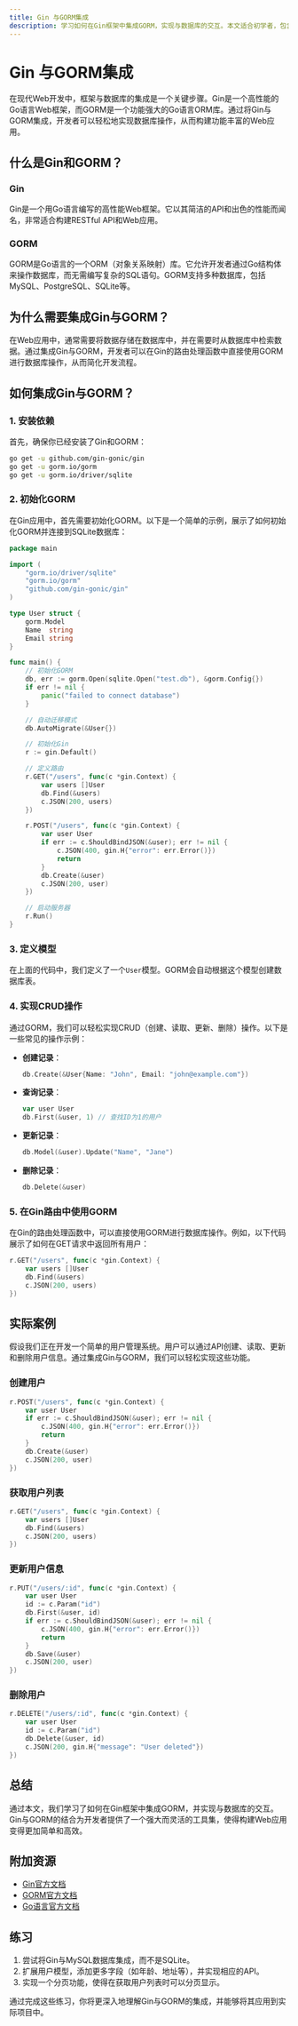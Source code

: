 ```yaml
---
title: Gin 与GORM集成
description: 学习如何在Gin框架中集成GORM，实现与数据库的交互。本文适合初学者，包含代码示例和实际案例。
---
```


# Gin 与GORM集成

在现代Web开发中，框架与数据库的集成是一个关键步骤。Gin是一个高性能的Go语言Web框架，而GORM是一个功能强大的Go语言ORM库。通过将Gin与GORM集成，开发者可以轻松地实现数据库操作，从而构建功能丰富的Web应用。

## 什么是Gin和GORM？

### Gin
Gin是一个用Go语言编写的高性能Web框架。它以其简洁的API和出色的性能而闻名，非常适合构建RESTful API和Web应用。

### GORM
GORM是Go语言的一个ORM（对象关系映射）库。它允许开发者通过Go结构体来操作数据库，而无需编写复杂的SQL语句。GORM支持多种数据库，包括MySQL、PostgreSQL、SQLite等。

## 为什么需要集成Gin与GORM？

在Web应用中，通常需要将数据存储在数据库中，并在需要时从数据库中检索数据。通过集成Gin与GORM，开发者可以在Gin的路由处理函数中直接使用GORM进行数据库操作，从而简化开发流程。

## 如何集成Gin与GORM？

### 1. 安装依赖

首先，确保你已经安装了Gin和GORM：

```bash
go get -u github.com/gin-gonic/gin
go get -u gorm.io/gorm
go get -u gorm.io/driver/sqlite
```

### 2. 初始化GORM

在Gin应用中，首先需要初始化GORM。以下是一个简单的示例，展示了如何初始化GORM并连接到SQLite数据库：

```go
package main

import (
    "gorm.io/driver/sqlite"
    "gorm.io/gorm"
    "github.com/gin-gonic/gin"
)

type User struct {
    gorm.Model
    Name  string
    Email string
}

func main() {
    // 初始化GORM
    db, err := gorm.Open(sqlite.Open("test.db"), &gorm.Config{})
    if err != nil {
        panic("failed to connect database")
    }

    // 自动迁移模式
    db.AutoMigrate(&User{})

    // 初始化Gin
    r := gin.Default()

    // 定义路由
    r.GET("/users", func(c *gin.Context) {
        var users []User
        db.Find(&users)
        c.JSON(200, users)
    })

    r.POST("/users", func(c *gin.Context) {
        var user User
        if err := c.ShouldBindJSON(&user); err != nil {
            c.JSON(400, gin.H{"error": err.Error()})
            return
        }
        db.Create(&user)
        c.JSON(200, user)
    })

    // 启动服务器
    r.Run()
}
```

### 3. 定义模型

在上面的代码中，我们定义了一个`User`模型。GORM会自动根据这个模型创建数据库表。

### 4. 实现CRUD操作

通过GORM，我们可以轻松实现CRUD（创建、读取、更新、删除）操作。以下是一些常见的操作示例：

- **创建记录**：
  ```go
  db.Create(&User{Name: "John", Email: "john@example.com"})
  ```

- **查询记录**：
  ```go
  var user User
  db.First(&user, 1) // 查找ID为1的用户
  ```

- **更新记录**：
  ```go
  db.Model(&user).Update("Name", "Jane")
  ```

- **删除记录**：
  ```go
  db.Delete(&user)
  ```

### 5. 在Gin路由中使用GORM

在Gin的路由处理函数中，可以直接使用GORM进行数据库操作。例如，以下代码展示了如何在GET请求中返回所有用户：

```go
r.GET("/users", func(c *gin.Context) {
    var users []User
    db.Find(&users)
    c.JSON(200, users)
})
```

## 实际案例

假设我们正在开发一个简单的用户管理系统。用户可以通过API创建、读取、更新和删除用户信息。通过集成Gin与GORM，我们可以轻松实现这些功能。

### 创建用户

```go
r.POST("/users", func(c *gin.Context) {
    var user User
    if err := c.ShouldBindJSON(&user); err != nil {
        c.JSON(400, gin.H{"error": err.Error()})
        return
    }
    db.Create(&user)
    c.JSON(200, user)
})
```

### 获取用户列表

```go
r.GET("/users", func(c *gin.Context) {
    var users []User
    db.Find(&users)
    c.JSON(200, users)
})
```

### 更新用户信息

```go
r.PUT("/users/:id", func(c *gin.Context) {
    var user User
    id := c.Param("id")
    db.First(&user, id)
    if err := c.ShouldBindJSON(&user); err != nil {
        c.JSON(400, gin.H{"error": err.Error()})
        return
    }
    db.Save(&user)
    c.JSON(200, user)
})
```

### 删除用户

```go
r.DELETE("/users/:id", func(c *gin.Context) {
    var user User
    id := c.Param("id")
    db.Delete(&user, id)
    c.JSON(200, gin.H{"message": "User deleted"})
})
```

## 总结

通过本文，我们学习了如何在Gin框架中集成GORM，并实现与数据库的交互。Gin与GORM的结合为开发者提供了一个强大而灵活的工具集，使得构建Web应用变得更加简单和高效。

## 附加资源

- [Gin官方文档](https://gin-gonic.com/docs/)
- [GORM官方文档](https://gorm.io/docs/)
- [Go语言官方文档](https://golang.org/doc/)

## 练习

1. 尝试将Gin与MySQL数据库集成，而不是SQLite。
2. 扩展用户模型，添加更多字段（如年龄、地址等），并实现相应的API。
3. 实现一个分页功能，使得在获取用户列表时可以分页显示。

通过完成这些练习，你将更深入地理解Gin与GORM的集成，并能够将其应用到实际项目中。
